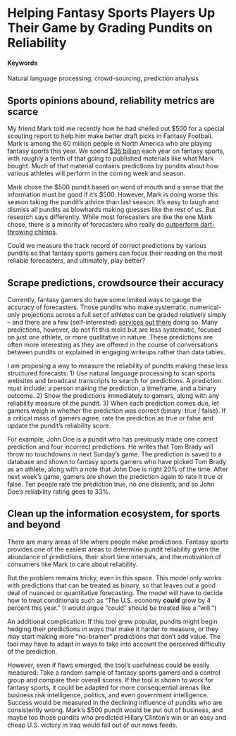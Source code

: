 # Helping Fantasy Sports Players Up Their Game by Grading Pundits on Reliability {#prediction-accuracy}

#### Keywords

Natural language processing, crowd-sourcing, prediction analysis

## Sports opinions abound, reliability metrics are scarce

My friend Mark told me recently how he had shelled out $500 for a special scouting report to help him make better draft picks in Fantasy Football. Mark is among the 60 million people in North America who are playing fantasy sports this year. We spend [$36 billion](http://fsta.org/research/industry-demographics/) each year on fantasy sports, with roughly a tenth of that going to published materials like what Mark bought. Much of that material contains predictions by pundits about how various athletes will perform in the coming week and season. 

Mark chose the $500 pundit based on word of mouth and a sense that the information must be good if it's $500. However, Mark is doing worse this season taking the pundit's advice than last season. It's easy to laugh and dismiss all pundits as blowhards making guesses like the rest of us. But research says differently. While most forecasters are like the one Mark chose, there is a minority of forecasters who really do [outperform dart-throwing chimps](https://www.washingtonpost.com/news/wonk/wp/2016/01/04/how-to-predict-the-future-better-than-everybody-else/?utm_term=.81864c4dd7c1). 

Could we measure the track record of correct predictions by various pundits so that fantasy sports gamers can focus their reading on the most reliable forecasters, and ultimately, play better? 

## Scrape predictions, crowdsource their accuracy

Currently, fantasy gamers do have some limited ways to gauge the accuracy of forecasters. Those pundits who make systematic, numerical-only projections across a full set of athletes can be graded relatively simply -- and there are a few (self-interested) [services out there](http://fantasyfootballanalytics.net/2016/03/best-fantasy-football-projections-2016-update.html) doing so. Many predictions, however, do not fit this mold but are less systematic, focused on just one athlete, or more qualitative in nature. These predictions are often more interesting as they are offered in the course of conversations between pundits or explained in engaging writeups rather than data tables.
 
I am proposing a way to measure the reliability of pundits making these less structured forecasts:
1) Use natural language processing to scan sports websites and broadcast transcripts to search for predictions. A prediction must include: a person making the prediction, a timeframe, and a binary outcome. 
2) Show the predictions immediately to gamers, along with any reliability measure of the pundit. 
3) When each prediction comes due, let gamers weigh in whether the prediction was correct (binary: true / false). If a critical mass of gamers agree, rate the prediction as true or false and update the pundit’s reliability score. 

For example, John Doe is a pundit who has previously made one correct prediction and four incorrect predictions. He writes that Tom Brady will throw no touchdowns in next Sunday’s game. The prediction is saved to a database and shown to fantasy sports gamers who have picked Tom Brady as an athlete, along with a note that John Doe is right 20% of the time. After next week’s game, gamers are shown the prediction again to rate it true or false. Ten people rate the prediction true, no one dissents, and so John Doe’s reliability rating goes to 33%.

## Clean up the information ecosystem, for sports and beyond

There are many areas of life where people make predictions. Fantasy sports provides one of the easiest areas to determine pundit reliability given the abundance of predictions, their short time intervals, and the motivation of consumers like Mark to care about reliability. 

But the problem remains tricky, even in this space. This model only works with predictions that can be treated as binary, so that leaves out a good deal of nuanced or quantitative forecasting. The model will have to decide how to treat conditionals such as “The U.S. economy <b>could</b> grow by 4 percent this year.” (I would argue “could” should be treated like a “will.”) 

An additional complication: If this tool grew popular, pundits might begin hedging their predictions in ways that make it harder to measure, or they may start making more “no-brainer” predictions that don’t add value. The tool may have to adapt in ways to take into account the perceived difficulty of the prediction.

However, even if flaws emerged, the tool's usefulness could be easily measured: Take a random sample of fantasy sports gamers and a control group and compare their overall scores. If the tool is shown to work for fantasy sports, it could be adapted for more consequential arenas like business risk intelligence, politics, and even government intelligence. Success would be measured in the declining influence of pundits who are consistently wrong. Mark's $500 pundit would be put out of business, and maybe too those pundits who predicted Hillary Clinton's win or an easy and cheap U.S. victory in Iraq would fall out of our news feeds. 
